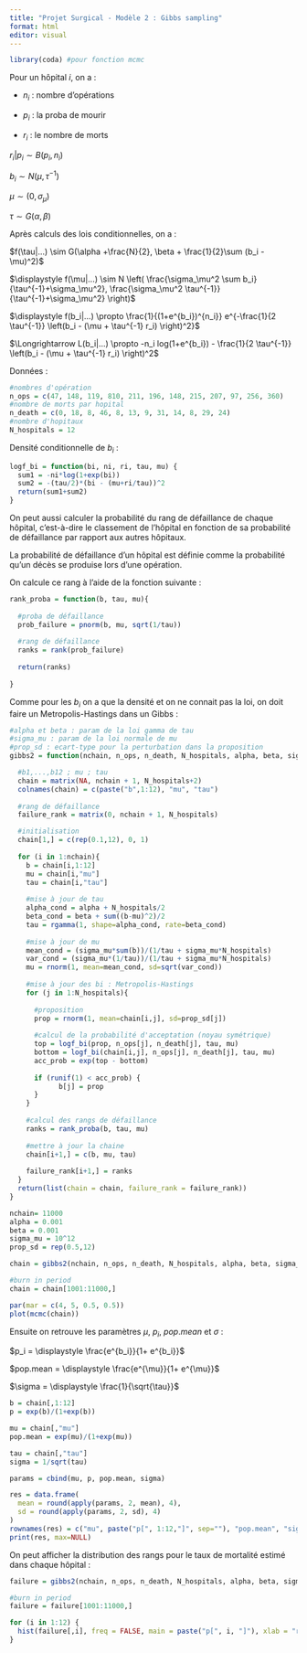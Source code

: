```yaml
---
title: "Projet Surgical - Modèle 2 : Gibbs sampling"
format: html
editor: visual
---
```


```r
library(coda) #pour fonction mcmc
```

Pour un hôpital $i$, on a :

-   $n_i$ : nombre d'opérations

-   $p_i$ : la proba de mourir

-   $r_i$ : le nombre de morts

$r_i | p_i \sim B(p_i,n_i)$

$b_i \sim N(\mu, \tau^{-1})$

$\mu \sim (0, \sigma_\mu)$

$\tau \sim G(\alpha, \beta)$

Après calculs des lois conditionnelles, on a :

$f(\tau|...) \sim G(\alpha +\frac{N}{2}, \beta + \frac{1}{2}\sum (b_i - \mu)^2)$

$\displaystyle f(\mu|...) \sim N \left( \frac{\sigma_\mu^2 \sum b_i}{\tau^{-1}+\sigma_\mu^2}, \frac{\sigma_\mu^2 \tau^{-1}}{\tau^{-1}+\sigma_\mu^2} \right)$

$\displaystyle f(b_i|...) \propto \frac{1}{(1+e^{b_i})^{n_i}} e^{-\frac{1}{2 \tau^{-1}} \left(b_i - (\mu + \tau^{-1} r_i) \right)^2}$

$\Longrightarrow L(b_i|...) \propto -n_i log(1+e^{b_i}) - \frac{1}{2 \tau^{-1}} \left(b_i - (\mu + \tau^{-1} r_i) \right)^2$

Données :

```r
#nombres d'opération
n_ops = c(47, 148, 119, 810, 211, 196, 148, 215, 207, 97, 256, 360)
#nombre de morts par hopital
n_death = c(0, 18, 8, 46, 8, 13, 9, 31, 14, 8, 29, 24)
#nombre d'hopitaux
N_hospitals = 12 
```

Densité conditionnelle de $b_i$ :

```r
logf_bi = function(bi, ni, ri, tau, mu) {
  sum1 = -ni*log(1+exp(bi))
  sum2 = -(tau/2)*(bi - (mu+ri/tau))^2
  return(sum1+sum2)
}
```

On peut aussi calculer la probabilité du rang de défaillance de chaque hôpital, c'est-à-dire le classement de l'hôpital en fonction de sa probabilité de défaillance par rapport aux autres hôpitaux.

La probabilité de défaillance d'un hôpital est définie comme la probabilité qu'un décès se produise lors d'une opération.

On calcule ce rang à l'aide de la fonction suivante :

```r
rank_proba = function(b, tau, mu){
  
  #proba de défaillance
  prob_failure = pnorm(b, mu, sqrt(1/tau))
  
  #rang de défaillance
  ranks = rank(prob_failure)
  
  return(ranks)
  
}
```

Comme pour les $b_i$ on a que la densité et on ne connait pas la loi, on doit faire un Metropolis-Hastings dans un Gibbs :

```r
#alpha et beta : param de la loi gamma de tau
#sigma_mu : param de la loi normale de mu
#prop_sd : ecart-type pour la perturbation dans la proposition
gibbs2 = function(nchain, n_ops, n_death, N_hospitals, alpha, beta, sigma_mu, prop_sd){

  #b1,...,b12 ; mu ; tau 
  chain = matrix(NA, nchain + 1, N_hospitals+2) 
  colnames(chain) = c(paste("b",1:12), "mu", "tau")
  
  #rang de défaillance
  failure_rank = matrix(0, nchain + 1, N_hospitals)

  #initialisation
  chain[1,] = c(rep(0.1,12), 0, 1)
  
  for (i in 1:nchain){
    b = chain[i,1:12]
    mu = chain[i,"mu"]
    tau = chain[i,"tau"]
    
    #mise à jour de tau
    alpha_cond = alpha + N_hospitals/2
    beta_cond = beta + sum((b-mu)^2)/2
    tau = rgamma(1, shape=alpha_cond, rate=beta_cond)
    
    #mise à jour de mu
    mean_cond = (sigma_mu*sum(b))/(1/tau + sigma_mu*N_hospitals)
    var_cond = (sigma_mu*(1/tau))/(1/tau + sigma_mu*N_hospitals)
    mu = rnorm(1, mean=mean_cond, sd=sqrt(var_cond))
    
    #mise à jour des bi : Metropolis-Hastings 
    for (j in 1:N_hospitals){
      
      #proposition
      prop = rnorm(1, mean=chain[i,j], sd=prop_sd[j]) 
      
      #calcul de la probabilité d'acceptation (noyau symétrique)
      top = logf_bi(prop, n_ops[j], n_death[j], tau, mu)
      bottom = logf_bi(chain[i,j], n_ops[j], n_death[j], tau, mu)
      acc_prob = exp(top - bottom)
      
      if (runif(1) < acc_prob) {
            b[j] = prop
      }
    }
    
    #calcul des rangs de défaillance
    ranks = rank_proba(b, tau, mu)
    
    #mettre à jour la chaine
    chain[i+1,] = c(b, mu, tau)
    
    failure_rank[i+1,] = ranks
  }
  return(list(chain = chain, failure_rank = failure_rank))
}
```

```r
nchain= 11000 
alpha = 0.001
beta = 0.001
sigma_mu = 10^12
prop_sd = rep(0.5,12)

chain = gibbs2(nchain, n_ops, n_death, N_hospitals, alpha, beta, sigma_mu, prop_sd)$chain
```

```r
#burn in period
chain = chain[1001:11000,]

par(mar = c(4, 5, 0.5, 0.5))
plot(mcmc(chain))
```

Ensuite on retrouve les paramètres $\mu$, $p_i$, $pop.mean$ et $\sigma$ :

$p_i = \displaystyle \frac{e^{b_i}}{1+ e^{b_i}}$

$pop.mean = \displaystyle \frac{e^{\mu}}{1+ e^{\mu}}$

$\sigma = \displaystyle \frac{1}{\sqrt{\tau}}$

```r
b = chain[,1:12]
p = exp(b)/(1+exp(b))

mu = chain[,"mu"]
pop.mean = exp(mu)/(1+exp(mu))

tau = chain[,"tau"]
sigma = 1/sqrt(tau)

params = cbind(mu, p, pop.mean, sigma)

res = data.frame(
  mean = round(apply(params, 2, mean), 4),
  sd = round(apply(params, 2, sd), 4)
)
rownames(res) = c("mu", paste("p[", 1:12,"]", sep=""), "pop.mean", "sigma")
print(res, max=NULL)
```

On peut afficher la distribution des rangs pour le taux de mortalité estimé dans chaque hôpital :

```r
failure = gibbs2(nchain, n_ops, n_death, N_hospitals, alpha, beta, sigma_mu, prop_sd)$failure_rank

#burn in period
failure = failure[1001:11000,]
```

```r
for (i in 1:12) {
  hist(failure[,i], freq = FALSE, main = paste("p[", i, "]"), xlab = "rang", breaks = 12)
}
```
